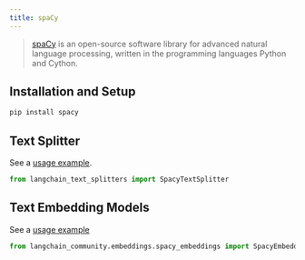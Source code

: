 ```yaml
---
title: spaCy
---
```


>[spaCy](https://spacy.io/) is an open-source software library for advanced natural language processing, written in the programming languages Python and Cython.

## Installation and Setup


```bash
pip install spacy
```



## Text Splitter

See a [usage example](/oss/how-to/split_by_token/#spacy).

```python
from langchain_text_splitters import SpacyTextSplitter
```

## Text Embedding Models

See a [usage example](/oss/integrations/text_embedding/spacy_embedding)

```python
from langchain_community.embeddings.spacy_embeddings import SpacyEmbeddings
```
